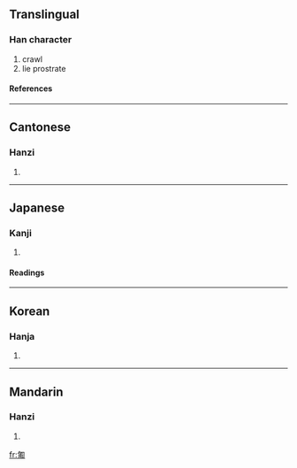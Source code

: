 ==Translingual==
===Han character===
{{Han char|rad=勹|as=07|sn=9|four=2722<sub>0</sub>|canj=心戈十月 (PIJB)}}
# crawl
# lie prostrate
====References====
{{Han ref|kx=0151.170|dkj=02527|dj=0340.230|hdz=10259.040|uh=530D|ud=21261|bh=AB6D|bd=43885}}
----
==Cantonese==
===Hanzi===
{{yue-hanzi|jyut=|y=pou4}}
# {{defn|Cantonese}}
----
==Japanese==
===Kanji===
{{ja-kanji|grade=|rs=勹07}}
# {{defn|Japanese}} 
====Readings====
{{ja-readings|on=[[ほ]] (ho)|kun=[[はう]] (hau)}}
----
==Korean==
===Hanja===
{{ko-hanja|hangeul=포|rv=po|mr=p'o}}
# {{defn|Korean}}
----
==Mandarin==
===Hanzi===
{{cmn-hanzi|pin=[[pú]] ([[pu2]])|wg=p'u<sup>2</sup>}}
# {{defn|Mandarin}}

[[fr:匍]]